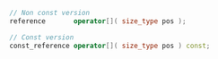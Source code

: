 ```cpp
// Non const version
reference		operator[]( size_type pos );

// Const version
const_reference	operator[]( size_type pos ) const;
```